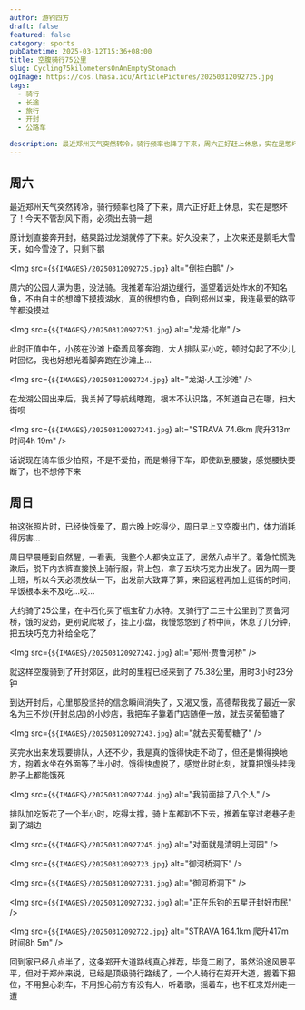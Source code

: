 ```yaml
---
author: 游钓四方
draft: false
featured: false
category: sports
pubDatetime: 2025-03-12T15:36+08:00
title: 空腹骑行75公里
slug: Cycling75kilometersOnAnEmptyStomach
ogImage: https://cos.lhasa.icu/ArticlePictures/20250312092725.jpg
tags:
  - 骑行
  - 长途
  - 旅行
  - 开封
  - 公路车

description: 最近郑州天气突然转冷，骑行频率也降了下来，周六正好赶上休息，实在是憋坏了！今天不管刮风下雨，必须出去骑一趟
---
```



## 周六

最近郑州天气突然转冷，骑行频率也降了下来，周六正好赶上休息，实在是憋坏了！今天不管刮风下雨，必须出去骑一趟

原计划直接奔开封，结果路过龙湖就停了下来。好久没来了，上次来还是鹅毛大雪天，如今雪没了，只剩下鹅

<Img src={`${IMAGES}/20250312092725.jpg`} alt="倒挂白鹅" />

周六的公园人满为患，没法骑。我推着车沿湖边缓行，遥望着远处炸水的不知名鱼，不由自主的想蹲下摸摸湖水，真的很想钓鱼，自到郑州以来，我连最爱的路亚竿都没摸过

<Img src={`${IMAGES}/202503120927251.jpg`} alt="龙湖·北岸" />

此时正值中午，小孩在沙滩上牵着风筝奔跑，大人排队买小吃，顿时勾起了不少儿时回忆，我也好想光着脚奔跑在沙滩上...

<Img src={`${IMAGES}/20250312092724.jpg`} alt="龙湖·人工沙滩" />

在龙湖公园出来后，我关掉了导航线瞎跑，根本不认识路，不知道自己在哪，扫大街呗

<Img
  src={`${IMAGES}/202503120927241.jpg`}
  alt="STRAVA 74.6km  爬升313m  时间4h 19m"
/>

话说现在骑车很少拍照，不是不爱拍，而是懒得下车，即使趴到腰酸，感觉腰快要断了，也不想停下来

## 周日

拍这张照片时，已经快饿晕了，周六晚上吃得少，周日早上又空腹出门，体力消耗得厉害...

周日早晨睡到自然醒，一看表，我整个人都快立正了，居然八点半了。着急忙慌洗漱后，脱下内衣裤直接换上骑行服，背上包，拿了五块巧克力出发了。因为周一要上班，所以今天必须放纵一下，出发前大致算了算，来回返程再加上逛街的时间，早饭根本来不及吃...哎...

大约骑了25公里，在中石化买了瓶宝矿力水特。又骑行了二三十公里到了贾鲁河桥，饿的没劲，更别说爬坡了，挂上小盘，我慢悠悠到了桥中间，休息了几分钟，把五块巧克力补给全吃了

<Img src={`${IMAGES}/202503120927242.jpg`} alt="郑州·贾鲁河桥" />

就这样空腹骑到了开封郊区，此时的里程已经来到了 75.38公里，用时3小时23分钟

到达开封后，心里那股坚持的信念瞬间消失了，又渴又饿，高德帮我找了最近一家名为三不炒(开封总店)的小炒店，我把车子靠着门店随便一放，就去买葡萄糖了

<Img src={`${IMAGES}/202503120927243.jpg`} alt="就去买葡萄糖了" />

买完水出来发现要排队，人还不少，我是真的饿得快走不动了，但还是懒得换地方，抱着水坐在外面等了半小时。饿得快虚脱了，感觉此时此刻，就算把馒头挂我脖子上都能饿死

<Img src={`${IMAGES}/202503120927244.jpg`} alt="我前面排了八个人" />

排队加吃饭花了一个半小时，吃得太撑，骑上车都趴不下去，推着车穿过老巷子走到了湖边

<Img src={`${IMAGES}/202503120927245.jpg`} alt="对面就是清明上河园" />

<Img src={`${IMAGES}/20250312092723.jpg`} alt="御河桥洞下" />

<Img src={`${IMAGES}/202503120927231.jpg`} alt="御河桥洞下" />

<Img src={`${IMAGES}/202503120927232.jpg`} alt="正在乐钓的五星开封好市民" />

<Img
  src={`${IMAGES}/20250312092722.jpg`}
  alt="STRAVA 164.1km  爬升417m  时间8h 5m"
/>

回到家已经八点半了，这条郑开大道路线真心推荐，毕竟二刷了，虽然沿途风景平平，但对于郑州来说，已经是顶级骑行路线了，一个人骑行在郑开大道，握着下把位，不用担心刹车，不用担心前方有没有人，听着歌，摇着车，也不枉来郑州走一遭

